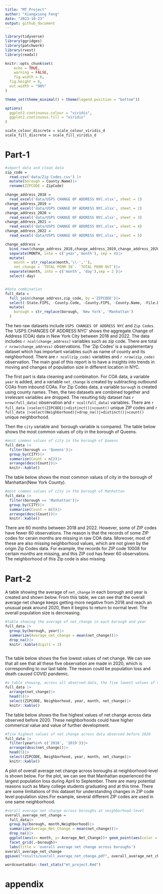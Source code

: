 ```yaml
---
title: "MT_Project"
author: "Xiangxiong Feng"
date: "2023-10-23"
output: github_document
---
```


```r
library(tidyverse)
library(ggridges)
library(patchwork)
library(rvest)
library(readxl)

knitr::opts_chunk$set(
	echo = TRUE,
	warning = FALSE,
	fig.width = 8, 
  fig.height = 6,
  out.width = "90%"
)

theme_set(theme_minimal() + theme(legend.position = "bottom"))

options(
  ggplot2.continuous.colour = "viridis",
  ggplot2.continuous.fill = "viridis"
)

scale_colour_discrete = scale_colour_viridis_d
scale_fill_discrete = scale_fill_viridis_d
```

# Part-1


```r
#import data and clean data
zip_code =
  read.csv('data/Zip Codes.csv') |>
  mutate(borough = County.Name)|>
  rename(ZIPCODE = ZipCode)

change_address_2018 = 
  read_excel('data/USPS CHANGE OF ADDRESS NYC.xlsx', sheet = 1)
change_address_2019 = 
  read_excel('data/USPS CHANGE OF ADDRESS NYC.xlsx', sheet = 2)
change_address_2020 = 
  read_excel('data/USPS CHANGE OF ADDRESS NYC.xlsx', sheet = 3)
change_address_2021 = 
  read_excel('data/USPS CHANGE OF ADDRESS NYC.xlsx', sheet = 4)
change_address_2022 = 
  read_excel('data/USPS CHANGE OF ADDRESS NYC.xlsx', sheet = 5)

change_address = 
  bind_rows(change_address_2018,change_address_2019,change_address_2020,change_address_2021,change_address_2022)|>
  separate(MONTH, into = c('year','month'), sep = 4)|>
  mutate(
    month = str_replace(month,'\\-',''),
    net_change = `TOTAL PERM IN`- `TOTAL PERM OUT`)|>
  separate(month, into = c('month', 'day'),sep = 2 )|>
  select(-day)


#data combination
full_data = 
  full_join(change_address,zip_code, by ='ZIPCODE')|>
  select(-State.FIPS, -County.Code, -County.FIPS, -County.Name, -File.Date)|>
  mutate(
    borough = str_replace(borough, 'New York', 'Manhattan')
  )
```

The two raw datasets include `USPS CHANGES OF ADDRESS NYC` and `Zip Codes`.
The 'USPS CHANGES OF ADDRESS NYC' shows the aggregate Change of Address (COA) data
in New York City between 2018 and 2022. The data includes `r ncol(change_address)` 
variables such as zip code. There are total `r nrow(change_address)` observations. 
The 'Zip Codes' is a supplementary dataset which has important variables such as name 
of county and its neighborhood. There are `r ncol(zip_code)` variables and `r nrow(zip_code)`
 observation. The main goal of this report is to have a insights into trends in moving
 and changes of population size in different location in NYC.

The first part is data cleaning and combination. For COA data,  a variable `year`
is added, and a variable `net_change` is created by subtracting outbound COAs from
inbound COAs. For Zip Codes data, a variable `borough` is created using county 
names. Then, the two datasets are combined together and irrelevant variables are
dropped. The resulting tidy dataset has `r nrow(full_data)` observation and `r ncol(full_data)`
variables. There are `r full_data |>select(ZIPCODE)|>distinct()|>count()` unique ZIP codes
and `r full_data |>select(Neighborhood)|>drop_na()|>distinct()|>count()` unique neighborhood.

Then the `city` variable and `borough variable is compared.  The table below shows the 
most common values of city in the borough of Queens.

```r
#most common values of city in the borough of Queens
full_data |>
  filter(borough == 'Queens')|>
  group_by(CITY)|>
  summarise(Count = n())|>
  arrange(desc(Count))|>
  knitr::kable()
```


The table below shows the 
most common values of city in the borough of Manhattan(New York County).
```r
#most common values of city in the borough of Manhattan
full_data |>
  filter(borough == 'Manhattan')|>
  group_by(CITY)|>
  summarise(Count = n())|>
  arrange(desc(Count))|>
  knitr::kable()
```


There are 60 months between 2018 and 2022. However, some of ZIP codes have fewer 60 observations. The reason is that the records of some  ZIP codes for cerain months are missing in raw COA data.  Moreover, most of these are also missing neighborhood values, which are not given by the origin Zip Codes data. For example, the records for ZIP code 10008 for certain months are missing, and this ZIP cod has fewer 60 observations. The neighborhood of this Zip code is also missing.


# Part-2
A table showing the average of `net_change` in each borough and year is created and shown below. From this table, we can see that the overall average net change keeps getting more negative from 2018 and reach an unusual peak around 2020, then it begins to return to normal level. The overall population size is dercreasing.
```r
#table showing the average of net_change in each borough and year
full_data |>
  group_by(borough, year)|>
  summarize(Average_net_change = mean(net_change))|>
  drop_na()|>
  knitr::kable(digits = 2)
  
```
  


The table below shows the five lowest values of net change. We can see that all see that all these five observation are made in 2020, which is corresponding to our last table. The reason could be population loss and death caused COVID pandemic.

```r
#a table showing, across all observed data, the five lowest values of net_change
full_data |>
  arrange(net_change)|>
  head(5)|>
  select(ZIPCODE, Neighborhood, year, month, net_change)|>
  knitr::kable()
```

The table below shows the five highest values of net change across data observed before 2020. These neighborhoods could have higher commerical value and value of further development.
```r
#five highest values of net change across data observed before 2020
full_data |>
  filter(year%in% c('2018', '2019'))|>
  arrange(desc(net_change))|>
  head(5)|>
  select(ZIPCODE, Neighborhood, year, month, net_change)|>
  knitr::kable()
```


A plot of overall average net change across boroughs at neighborhood-level is shown below. For the plot, we can see that Manhattan experienced the largest population loss during April to September. There are many potential reasons such as Many college students graduating and at this time. There are some limitations of this dataset for understanding changes in ZIP code level population sizes.For example, several different ZIP codes are used in one same neighborhood. 
```r
#verall average net change across boroughs at neighborhood-level
overall_average_net_change =
  full_data|>
  group_by(borough, month,Neighborhood)|>
  summarize(Average_Net_Change = mean(net_change))|>
  drop_na()|>
  ggplot(aes(x= month, y= Average_Net_Change))+ geom_point(aes(color = borough))+
  facet_grid(.~borough)+
  labs(title = 'overall average net change across boroughs')
overall_average_net_change
ggsave("results/overall_average_net_change.pdf", overall_average_net_change, width = 8, height = 5)
```







```r
wordcountaddin::text_stats("mt_project.Rmd")
```

# appendix
```r
```
